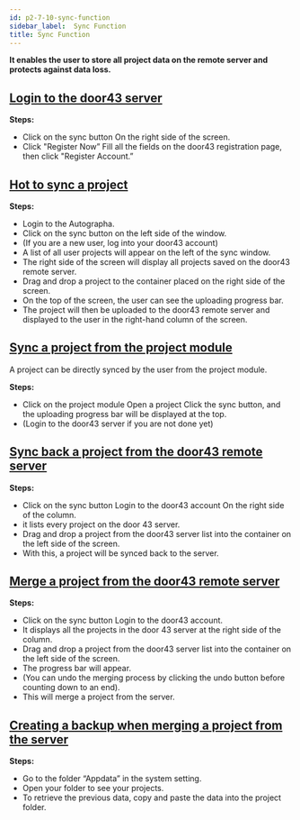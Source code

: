 ```yaml
---
id: p2-7-10-sync-function
sidebar_label:  Sync Function
title: Sync Function
---
```


**It enables the user to store all project data on the remote server and protects against data loss.**

<p><h2><u>Login to the door43 server</u></h2></p>

 
**Steps:**

- Click on the sync button On the right side of the screen.
- Click "Register Now” Fill all the fields on the door43 registration page, then click "Register Account.”


<p><h2><u>Hot to sync a project</u></h2></p>

**Steps:**

- Login to the Autographa.
- Click on the sync button on the left side of the window. 
- (If you are a new user, log into your door43 account)
- A list of all user projects will appear on the left of the sync window. 
- The right side of the screen will display all projects saved on the door43 remote server.
- Drag and drop a project to the container placed on the right side of the screen.
- On the top of the screen, the user can see the uploading progress bar.
- The project will then be uploaded to the door43 remote server and displayed to the user in the right-hand column of the screen.

<p><h2><u>Sync a project from the project module</u></h2></p>

A project can be directly synced by the user from the project module.

**Steps:**

- Click on the project module Open a project Click the sync button, and the uploading progress bar will be displayed at the top.
- (Login to the door43 server if you are not done yet)

<p><h2><u>Sync back a project from the door43 remote server</u></h2></p>

**Steps:**

- Click on the sync button Login to the door43 account On the right side of the column.
- it lists every project on the door 43 server.
- Drag and drop a project from the door43 server list into the container on the left side of the screen.
- With this, a project will be synced back to the server.

<p><h2><u>Merge a project from the door43 remote server</u></h2></p>


**Steps:**

- Click on the sync button Login to the door43 account.
- It displays all the projects in the door 43 server at the right side of the column.
- Drag and drop a project from the door43 server list into the container on the left side of the screen.
- The progress bar will appear.
- (You can undo the merging process by clicking the undo button before counting down to an end).
- This will merge a project from the server.

<p><h2><u>Creating a backup when merging a project from the server</u></h2></p>

**Steps:**

- Go to the folder “Appdata” in the system setting.
- Open your folder to see your projects.
- To retrieve the previous data, copy and paste the data into the project folder.
